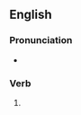 ==English==

===Pronunciation===
* {{IPA|en|/dæbd/}}

===Verb===
{{head|en|verb form}}

# {{en-past of|dab}}